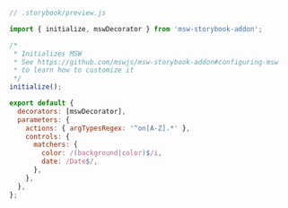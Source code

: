 ```js
// .storybook/preview.js

import { initialize, mswDecorator } from 'msw-storybook-addon';

/*
 * Initializes MSW
 * See https://github.com/mswjs/msw-storybook-addon#configuring-msw
 * to learn how to customize it
 */
initialize();

export default {
  decorators: [mswDecorator],
  parameters: {
    actions: { argTypesRegex: '^on[A-Z].*' },
    controls: {
      matchers: {
        color: /(background|color)$/i,
        date: /Date$/,
      },
    },
  },
};
```
